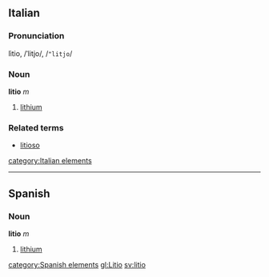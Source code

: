 ==Italian==
===Pronunciation===
lìtio, /ˈlitjo/, /<tt>"litjo</tt>/
===Noun===
'''litio''' ''m''

# [[lithium]]

===Related terms===
*[[litioso]]
[[category:Italian elements]]
----
==Spanish==
===Noun===
'''litio''' ''m''

# [[lithium]]
[[category:Spanish elements]]
[[gl:Litio]]
[[sv:litio]]